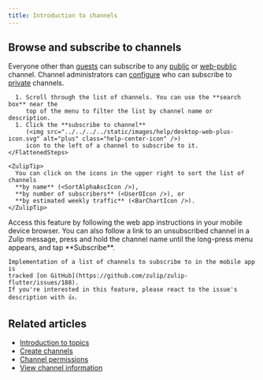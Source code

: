 ```yaml
---
title: Introduction to channels
---
```






<ChannelsIntro />

## Browse and subscribe to channels

Everyone other than [guests](/help/guest-users) can subscribe to any
[public](/help/channel-permissions#public-channels) or
[web-public](/help/channel-permissions#web-public-channels) channel. Channel
administrators can [configure](/help/configure-who-can-subscribe) who can
subscribe to [private](/help/channel-permissions#private-channels) channels.

<Tabs>
  <TabItem label="Desktop/Web">
    <FlattenedSteps>
      <NavigationSteps target="relative/channel/available" />

      1. Scroll through the list of channels. You can use the **search box** near the
         top of the menu to filter the list by channel name or description.
      1. Click the **subscribe to channel**
         (<img src="../../../../static/images/help/desktop-web-plus-icon.svg" alt="plus" class="help-center-icon" />)
         icon to the left of a channel to subscribe to it.
    </FlattenedSteps>

    <ZulipTip>
      You can click on the icons in the upper right to sort the list of channels
      **by name** (<SortAlphaAscIcon />),
      **by number of subscribers** (<UserOIcon />), or
      **by estimated weekly traffic** (<BarChartIcon />).
    </ZulipTip>
  </TabItem>

  <TabItem label="Mobile">
    Access this feature by following the web app instructions in your mobile
    device browser. You can also follow a link to an unsubscribed channel in
    a Zulip message, press and hold the channel name until the long-press menu
    appears, and tap **Subscribe**.

    Implementation of a list of channels to subscribe to in the mobile app is
    tracked [on GitHub](https://github.com/zulip/zulip-flutter/issues/188).
    If you're interested in this feature, please react to the issue's
    description with 👍.
  </TabItem>
</Tabs>

## Related articles

* [Introduction to topics](/help/introduction-to-topics)
* [Create channels](/help/create-channels)
* [Channel permissions](/help/channel-permissions)
* [View channel information](/help/view-channel-information)

